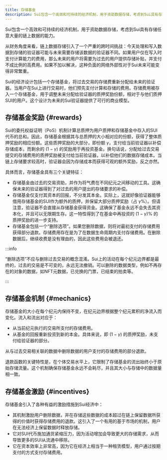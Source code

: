 ```yaml
---
title: 存储基金
description: Sui包含一个高效和可持续的经济机制，用于资助数据存储，考虑到Sui具有存储任意大量的链上数据的能力。
---
```


Sui包含一个高效和可持续的经济机制，用于资助数据存储，考虑到Sui具有存储任意大量的链上数据的能力。

从财务角度来看，链上数据存储引入了一个严重的跨时间挑战：今天处理和写入数据到存储的验证器可能与未来需要存储该数据的验证器不同。如果用户仅在写入时支付计算能力的费用，那么未来的用户将需要为过去的用户提供存储补贴，并支付不成比例的高费用。如果不加以解决，这种负面的网络外部性对于Sui未来可能变得非常繁重。

Sui的经济设计包括一个存储基金，将过去交易的存储费重新分配给未来的验证器。当用户在Sui上进行交易时，他们预先支付计算和存储的费用。存储费用被存入一个存储基金，用于调整未来分配给验证器的质押奖励份额，相对于与他们质押SUI的用户。这个设计为未来的Sui验证器提供了可行的商业模型。

## 存储基金奖励 {#rewards}

Sui的委托权益证明（PoS）机制计算总质押为用户质押和存储基金中存入的SUI代币的总和。因此，存储基金根据其与总质押的大小相对应的份额，获得了整体质押奖励的相应份额。这些质押奖励的大部分，即份额 $\gamma$，支付给当前验证器以补偿存储成本，而剩余的 $(1-\gamma)$ 的奖励用于再投资基金。换句话说，分配给过去交易提交的存储费用的质押奖励被支付给当前验证器，以补偿他们的数据存储成本。当链上存储要求较高时，验证器会因为存储成本而获得可观的额外奖励，反之亦然。

具体而言，存储基金具有三个关键特征：

- 存储基金由过去的交易资助，并作为将气费在不同纪元之间移动的工具。这确保未来的验证器得到了对过去的用户提出的存储要求的补偿。
- 存储基金仅支付其资本的回报，不分发其本金。实际上，这就好像验证器能够借用存储基金的SUI作为额外的质押，并保留大部分质押奖励（占 $\gamma$%）。但请注意，验证器不会直接从存储基金获得资金。这确保了基金永远不会失去其资本化，并且可以无限期生存。这一特性得到了在基金中再投资的 $(1-\gamma)$% 的质押奖励的进一步支持。
- 存储基金包括一个“删除选项”。如果您删除数据，则将对最初支付的存储费用获得部分退款。存储费用存在是为了在数据生命周期内支付存储费用。在删除数据后，继续收费是没有理由的，因此这些费用会被退还。

:::info

“删除选项”不应与删除过去交易的概念混淆。Sui上的活动在每个纪元边界都是最终的，过去的交易是不可变的，永远无法撤销。可以删除的数据类型，例如不再存在的对象的数据，如NFT元数据，已兑换的门票，已结束的拍卖等。

:::

## 存储基金机制 {#mechanics}

存储基金的大小在每个纪元内保持不变，在纪元边界根据整个纪元累积的净流入而变化。流入和流出对应于：

- 从当前纪元执行的交易所支付的存储费用。
- 从基金的回报重新投资到新的本金。具体来说，即 $(1-\gamma)$ 的质押奖励，未支付给验证器的部分。

从与过去交易相关联的数据中删除数据的用户支付的存储费用的部分退款。

退款函数的关键特性是，在个体交易水平上，它限制了存储基金的流出始终小于原始存储流量。这个机制确保存储基金永远不会耗尽，并且其大小与存储中的数据量相一致。

## 存储基金激励 {#incentives}

存储基金引入了各种有益的激励措施到Sui经济中：

- 其机制激励用户删除数据，并在存储这些数据的成本超过在链上保留数据所获得的价值时获得存储费用的退款。这引入了一个有用的基于市场的机制，用户在无法经济上保留数据时释放存储。
- 它对SUI代币施加通货紧缩压力，因为活动增加会导致更大的存储需求，从而导致更多的SUI从流通中移除。
- 它在资本效率上非常高，因为它在经济上相当于一种租赁模型，用户通过按期支付的方式支付存储费用。

